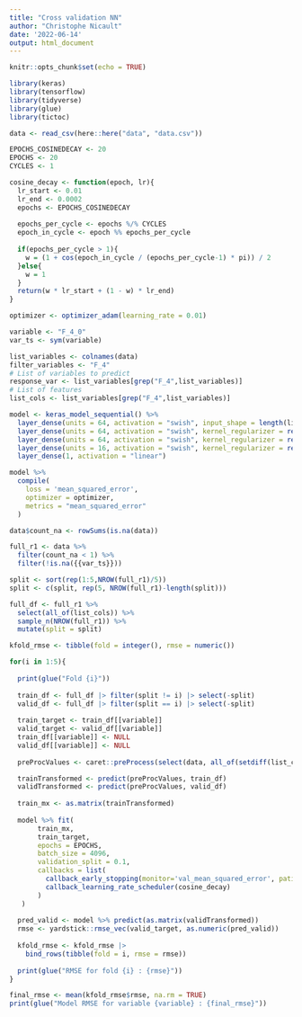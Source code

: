 ---
title: "Cross validation NN"
author: "Christophe Nicault"
date: '2022-06-14'
output: html_document
---

```{r setup, include=FALSE}
knitr::opts_chunk$set(echo = TRUE)
```



```{r}
library(keras)
library(tensorflow)
library(tidyverse)
library(glue)
library(tictoc)

```

```{r}
data <- read_csv(here::here("data", "data.csv"))
```


```{r}
EPOCHS_COSINEDECAY <- 20
EPOCHS <- 20
CYCLES <- 1

cosine_decay <- function(epoch, lr){
  lr_start <- 0.01
  lr_end <- 0.0002
  epochs <- EPOCHS_COSINEDECAY
  
  epochs_per_cycle <- epochs %/% CYCLES
  epoch_in_cycle <- epoch %% epochs_per_cycle
  
  if(epochs_per_cycle > 1){
    w = (1 + cos(epoch_in_cycle / (epochs_per_cycle-1) * pi)) / 2
  }else{
    w = 1
  }
  return(w * lr_start + (1 - w) * lr_end)
}

optimizer <- optimizer_adam(learning_rate = 0.01)
```



```{r}
variable <- "F_4_0"
var_ts <- sym(variable)

list_variables <- colnames(data)
filter_variables <- "F_4"
# List of variables to predict
response_var <- list_variables[grep("F_4",list_variables)]
# List of features
list_cols <- list_variables[grep("F_4",list_variables)]
```

```{r}
model <- keras_model_sequential() %>% 
  layer_dense(units = 64, activation = "swish", input_shape = length(list_cols)-1, kernel_regularizer = regularizer_l2(l = 30e-6)) %>%
  layer_dense(units = 64, activation = "swish", kernel_regularizer = regularizer_l2(l = 30e-6)) %>%
  layer_dense(units = 64, activation = "swish", kernel_regularizer = regularizer_l2(l = 30e-6)) %>%
  layer_dense(units = 16, activation = "swish", kernel_regularizer = regularizer_l2(l = 30e-6)) %>% 
  layer_dense(1, activation = "linear")

model %>% 
  compile(
    loss = 'mean_squared_error',
    optimizer = optimizer,
    metrics = "mean_squared_error"
  )
```


```{r}

data$count_na <- rowSums(is.na(data))

full_r1 <- data %>%
  filter(count_na < 1) %>%
  filter(!is.na({{var_ts}}))

```


```{r}
split <- sort(rep(1:5,NROW(full_r1)/5))
split <- c(split, rep(5, NROW(full_r1)-length(split)))

full_df <- full_r1 %>% 
  select(all_of(list_cols)) %>%
  sample_n(NROW(full_r1)) %>%
  mutate(split = split)

kfold_rmse <- tibble(fold = integer(), rmse = numeric())

for(i in 1:5){
  
  print(glue("Fold {i}"))
  
  train_df <- full_df |> filter(split != i) |> select(-split)
  valid_df <- full_df |> filter(split == i) |> select(-split)  
  
  train_target <- train_df[[variable]]
  valid_target <- valid_df[[variable]]
  train_df[[variable]] <- NULL
  valid_df[[variable]] <- NULL
    
  preProcValues <- caret::preProcess(select(data, all_of(setdiff(list_cols, variable))), method = c("scale", "center"))

  trainTransformed <- predict(preProcValues, train_df)
  validTransformed <- predict(preProcValues, valid_df)
  
  train_mx <- as.matrix(trainTransformed)
  
  model %>% fit(
       train_mx, 
       train_target, 
       epochs = EPOCHS, 
       batch_size = 4096, 
       validation_split = 0.1,
       callbacks = list(
         callback_early_stopping(monitor='val_mean_squared_error', patience=12, verbose = 1, mode = 'min', restore_best_weights = TRUE),
         callback_learning_rate_scheduler(cosine_decay)
       )
   )
  
  pred_valid <- model %>% predict(as.matrix(validTransformed))
  rmse <- yardstick::rmse_vec(valid_target, as.numeric(pred_valid))
  
  kfold_rmse <- kfold_rmse |> 
    bind_rows(tibble(fold = i, rmse = rmse))
  
  print(glue("RMSE for fold {i} : {rmse}"))
}

final_rmse <- mean(kfold_rmse$rmse, na.rm = TRUE)
print(glue("Model RMSE for variable {variable} : {final_rmse}"))
```

